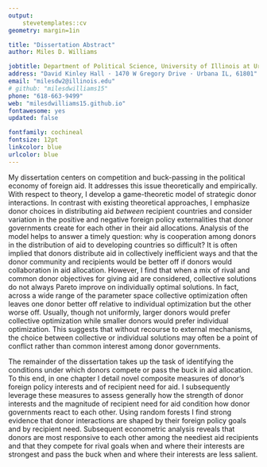 ```yaml
---
output: 
    stevetemplates::cv
geometry: margin=1in

title: "Dissertation Abstract"
author: Miles D. Williams

jobtitle: Department of Political Science, University of Illinois at Urbana-Champaign
address: "David Kinley Hall · 1470 W Gregory Drive · Urbana IL, 61801"
email: "milesdw2@illinois.edu"
# github: "milesdwilliams15"
phone: "618-663-9499"
web: "milesdwilliams15.github.io"
fontawesome: yes
updated: false

fontfamily: cochineal
fontsize: 12pt
linkcolor: blue
urlcolor: blue
---
```



My dissertation centers on competition and buck-passing in the political economy of foreign aid. It addresses this issue theoretically and empirically. With respect to theory, I develop a game-theoretic model of strategic donor interactions. In contrast with existing theoretical approaches, I emphasize donor choices in distributing aid *between* recipient countries and consider variation in the positive and negative foreign policy externalities that donor governments create for each other in their aid allocations. Analysis of the model helps to answer a timely question: why is cooperation among donors in the distribution of aid to developing countries so difficult? It is often implied that donors distribute aid in collectively inefficient ways and that the donor community and recipients would be better off if donors would collaboration in aid allocation. However, I find that when a mix of rival and common donor objectives for giving aid are considered, collective solutions do not always Pareto improve on individually optimal solutions. In fact, across a wide range of the parameter space collective optimization often leaves one donor better off relative to individual optimization but the other worse off. Usually, though not uniformly, larger donors would prefer collective optimization while smaller donors would prefer individual optimization. This suggests that without recourse to external mechanisms, the choice between collective or individual solutions may often be a point of conflict rather than common interest among donor governments.

The remainder of the dissertation takes up the task of identifying the conditions under which donors compete or pass the buck in aid allocation. To this end, in one chapter I detail novel composite measures of donor's foreign policy interests and of recipient need for aid. I subsequently leverage these measures to assess generally how the strength of donor interests and the magnitude of recipient need for aid condition how donor governments react to each other. Using random forests I find strong evidence that donor interactions are shaped by their foreign policy goals and by recipient need. Subsequent econometric analysis reveals that donors are most responsive to each other among the neediest aid recipients and that they compete for rival goals when and where their interests are strongest and pass the buck when and where their interests are less salient.